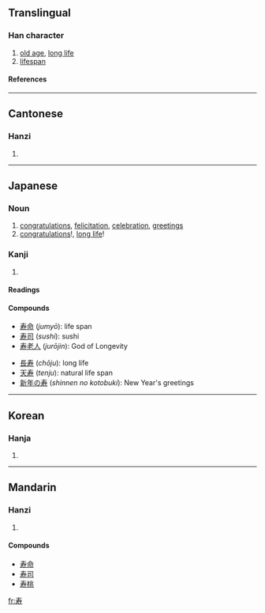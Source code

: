 {{see|壽}}

==Translingual==
===Han character===
{{Han char|rn=41|rad=寸|as=04|sn=7|four=|canj=手大木戈 (QKDI)}}
# [[old age]], [[long life]]
# [[lifespan]]
====References====
{{Han ref|kx=0294.021|dkj=07419|dj=0581.130|hdz=10504.040|uh=5BFF|ud=23551}}
----
==Cantonese==
===Hanzi===
{{yue-hanzi|jyut=|y=sau6}}
# {{defn|Cantonese}}
----
==Japanese==
===Noun===
{{ja-noun|k|hira=ことぶき|rom=kotobuki}}
# [[congratulations]], [[felicitation]], [[celebration]], [[greetings]]
# [[congratulations]]!, [[long live|long life]]!
===Kanji===
{{ja-kanji|grade=c|rs=寸04}}
# {{defn|Japanese}} 
====Readings====
{{ja-readings|on=じゅ (''ju''), す (''su''), しゅう (''shū'')|kun=[[ことぶき]] (''kotobuki''), [[ことぶく]] ([[寿く]], ''kotobuku''), [[ことほぐ]] ([[寿ぐ]], ''kotohogu'')|nanori=[[かず]] (''kazu''), [[じ]] (''ji''), [[じゅう]] (''jū'') [[すっ]] (''sut''), [[すみ]] (''sumi''), [[とし]] (''toshi''), [[としかつ]] (''toshikatsu''), [[なが]] (''naga''), [[のぶ]] (''nobu''), [[のり]] (''nori''), [[ひさ]] (''hisa''), [[ひさし]] (''hisashi''), [[やす]] (''yasu''), [[やすし]] (''yasushi'')}}
====Compounds====
{{top2}}
*[[寿命]] (''jumyō''): life span
*[[寿司]] (''sushi''): sushi
*[[寿老人]] (''jurōjin''): God of Longevity
{{mid2}}
*[[長寿]] (''chōju''): long life
*[[天寿]] (''tenju''): natural life span
*[[新年の寿]] (''shinnen no kotobuki''): New Year's greetings
{{bottom}}
----

==Korean==
===Hanja===
{{ko-hanja|hangeul=[[수]]|rv=su|mr=su}}
# {{defn|Korean}}
----
==Mandarin==
===Hanzi===
{{cmn-hanzi|tra=壽|pin=[[shòu]] ([[shou4]])|wg=shou<sup>4</sup>}}
# {{defn|Mandarin}}

====Compounds====
*[[寿命]]
*[[寿司]]
*[[寿桃]]

[[fr:寿]]